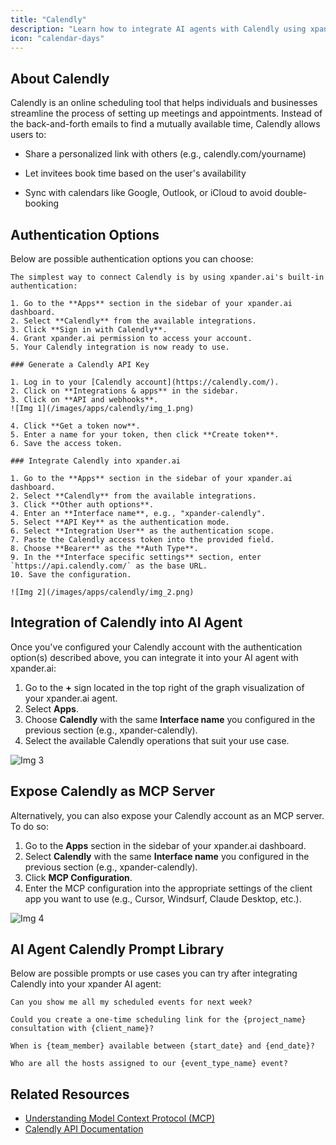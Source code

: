```yaml
---
title: "Calendly"
description: "Learn how to integrate AI agents with Calendly using xpander.ai. Create intelligent scheduling workflows that automatically coordinate meetings, personalize communication, and adapt to real-time changes."
icon: "calendar-days"
---
```


## About Calendly

Calendly is an online scheduling tool that helps individuals and businesses streamline the process of setting up meetings and appointments. Instead of the back-and-forth emails to find a mutually available time, Calendly allows users to:

- Share a personalized link with others (e.g., calendly.com/yourname)

- Let invitees book time based on the user's availability

- Sync with calendars like Google, Outlook, or iCloud to avoid double-booking


## Authentication Options

Below are possible authentication options you can choose:

<Tabs>
  <Tab title="Built-in xpander.ai Auth">

    The simplest way to connect Calendly is by using xpander.ai's built-in authentication:

    1. Go to the **Apps** section in the sidebar of your xpander.ai dashboard.  
    2. Select **Calendly** from the available integrations.  
    3. Click **Sign in with Calendly**.  
    4. Grant xpander.ai permission to access your account.  
    5. Your Calendly integration is now ready to use.

  </Tab>

  <Tab title="API Access">

    ### Generate a Calendly API Key

    1. Log in to your [Calendly account](https://calendly.com/).  
    2. Click on **Integrations & apps** in the sidebar.  
    3. Click on **API and webhooks**.  
    ![Img 1](/images/apps/calendly/img_1.png)

    4. Click **Get a token now**.  
    5. Enter a name for your token, then click **Create token**.  
    6. Save the access token.

    ### Integrate Calendly into xpander.ai

    1. Go to the **Apps** section in the sidebar of your xpander.ai dashboard.  
    2. Select **Calendly** from the available integrations.  
    3. Click **Other auth options**.  
    4. Enter an **Interface name**, e.g., "xpander-calendly".  
    5. Select **API Key** as the authentication mode.  
    6. Select **Integration User** as the authentication scope.  
    7. Paste the Calendly access token into the provided field.  
    8. Choose **Bearer** as the **Auth Type**.  
    9. In the **Interface specific settings** section, enter `https://api.calendly.com/` as the base URL.  
    10. Save the configuration.  

    ![Img 2](/images/apps/calendly/img_2.png)

  </Tab>
</Tabs>

## Integration of Calendly into AI Agent

Once you've configured your Calendly account with the authentication option(s) described above, you can integrate it into your AI agent with xpander.ai:

1. Go to the **+** sign located in the top right of the graph visualization of your xpander.ai agent.  
2. Select **Apps**.  
3. Choose **Calendly** with the same **Interface name** you configured in the previous section (e.g., xpander-calendly).  
4. Select the available Calendly operations that suit your use case.  

![Img 3](/images/apps/calendly/img_3.png)
## Expose Calendly as MCP Server

Alternatively, you can also expose your Calendly account as an MCP server. To do so:

1. Go to the **Apps** section in the sidebar of your xpander.ai dashboard.  
2. Select **Calendly** with the same **Interface name** you configured in the previous section (e.g., xpander-calendly).  
3. Click **MCP Configuration**.  
4. Enter the MCP configuration into the appropriate settings of the client app you want to use (e.g., Cursor, Windsurf, Claude Desktop, etc.).

![Img 4](/images/apps/calendly/img_4.png)

## AI Agent Calendly Prompt Library

Below are possible prompts or use cases you can try after integrating Calendly into your xpander AI agent:

```
Can you show me all my scheduled events for next week?
```

````
Could you create a one-time scheduling link for the {project_name} consultation with {client_name}?
````

```
When is {team_member} available between {start_date} and {end_date}?
```

```
Who are all the hosts assigned to our {event_type_name} event?
```

## Related Resources

- [Understanding Model Context Protocol (MCP)](/docs/05-human-interfaces/04-mcp)
- [Calendly API Documentation](https://developer.calendly.com/api-docs/4b402d5ab3edd-calendly-developer)